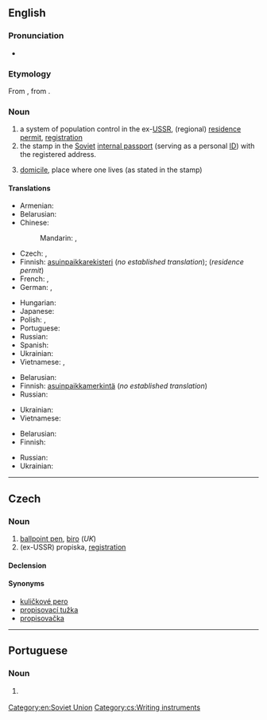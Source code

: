 ==English==
{{wikipedia}}
{{wikipedia|Passport system in the Soviet Union}}

===Pronunciation===
* {{IPA|/pɹəˈpɪskə/|lang=en}}

===Etymology===
From {{etyl|ru|en}} {{m|ru|пропи́ска|}}, from {{m|ru|пропи́сывать||write into}}.

===Noun===
{{en-noun|-}}

# a system of population control in the ex-[[USSR]], (regional) [[residence permit]], [[registration]]
# the stamp in the [[Soviet]] [[internal passport]] (serving as a personal [[ID]]) with the registered address.
# {{lb|en|by extension}} [[domicile]], place where one lives (as stated in the stamp)

====Translations====
{{trans-top|system of mandatory registration in ex-USSR}}
* Armenian: {{t+|hy|գրանցում}}
* Belarusian: {{t|be|прапіска|f|tr=prapíska}}
* Chinese:
*: Mandarin: {{t|cmn|居民許可證|sc=Hani}}, {{t|cmn|居民许可证|tr=jūmín xǔkě zhèng|sc=Hani}}
* Czech: {{t|cs|registrace|f}}, {{t+|cs|propiska|f}}
* Finnish: [[asuinpaikka]][[rekisteri]] (''no established translation''); {{t+|fi|oleskelulupa}} (''residence permit'')
* French: {{t+|fr|propiska|f}}, {{t+|fr|enregistrement|m}}
* German: {{t|de|Propiska|f}}, {{t+|de|Anmeldung}}
{{trans-mid}}
* Hungarian: {{t|hu|propiszka}}
* Japanese: {{t|ja|プロピスカ|tr=puropisuka}}
* Polish: {{t|pl|zameldowanie|n}}, {{t+|pl|propiska|f}}
* Portuguese: {{t|pt|propiska|f}}
* Russian: {{t+|ru|пропи́ска|f}}
* Spanish: {{t|es|propiska|f}}
* Ukrainian: {{t|uk|прописка|f|tr=propýska}}
* Vietnamese: {{t+|vi|đăng ký}}, {{t|vi|đăng ký cư trú}}
{{trans-bottom}}

{{trans-top|stamp}}
* Belarusian: {{t|be|прапіска|f|tr=prapíska}}
* Finnish: [[asuinpaikka]][[merkintä]] (''no established translation'')
* Russian: {{t+|ru|пропи́ска|f}}
{{trans-mid}}
* Ukrainian: {{t|uk|прописка|f|tr=propýska}}
* Vietnamese: {{t|vi|dấu đăng kí}}
{{trans-bottom}}

{{trans-top|domicile}}
* Belarusian: {{t|be|прапіска|f|tr=prapíska}}
* Finnish: {{t+|fi|asuinpaikka}}
{{trans-mid}}
* Russian: {{t+|ru|пропи́ска|f}}
* Ukrainian: {{t|uk|прописка|f|tr=propýska}}
{{trans-bottom}}

[[Category:en:Soviet Union]]

----

==Czech==

===Noun===
{{cs-noun|g=f}}

# [[ballpoint pen]], [[biro]] (''UK'')
# (ex-USSR) propiska, [[registration]]

====Declension====
{{cs-decl-noun
|propiska|propisky|propisce|propisku|propisko|propisce|propiskou
|propisky|propisek|propiskám|propisky|propisky|propiskách|propiskami
}}

====Synonyms====
* [[kuličkové pero]] {{g|n}}
* [[propisovací tužka]] {{g|f}} {{qualifier|rare}}
* [[propisovačka]] {{g|f}} {{qualifier|rare}}

[[Category:cs:Writing instruments]]

----

==Portuguese==

===Noun===
{{pt-noun|f|-}}

# {{l|en|propiska}} {{gloss|system of mandatory registration in ex-USSR}}